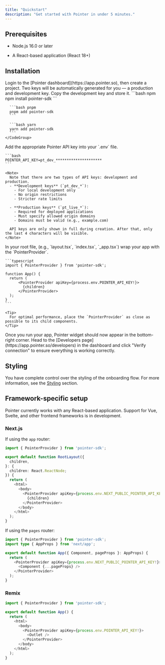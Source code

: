 ```yaml
---
title: "Quickstart"
description: "Get started with Pointer in under 5 minutes."
---
```


## Prerequisites

* Node.js 16.0 or later

* A React-based application (React 18+)

## Installation

<Steps>
  <Step title="Grab an API key from the Pointer dashboard.">
    Login to the [Pointer dashboard](https://app.pointer.so), then create a project. Two keys will be automatically generated for you — a production and development key. Copy the development key and store it.
  </Step>

  <Step title="Install the Pointer SDK using your preferred package manager.">
    <CodeGroup>
      ```bash npm
      npm install pointer-sdk
      ```

      ```bash pnpm
      pnpm add pointer-sdk
      ```

      ```bash yarn
      yarn add pointer-sdk
      ```
    </CodeGroup>
  </Step>

  <Step title="Configure your environment variables.">
    Add the appropriate Pointer API key into your `.env` file.

    ```bash
    POINTER_API_KEY=pt_dev_*********************
    ```

    <Note>
      Note that there are two types of API keys: development and production.
      - **Development keys** (`pt_dev_*`):
        - For local development only
        - No origin restrictions
        - Stricter rate limits
      
      - **Production keys** (`pt_live_*`):
        - Required for deployed applications
        - Must specify allowed origin domains
        - Domains must be valid (e.g., example.com)
      
      API keys are only shown in full during creation. After that, only the last 4 characters will be visible.
    </Note>
  </Step>

  <Step title="Wrap your app with the PointerProvider.">
    In your root file, (e.g., `layout.tsx`, `index.tsx`, `_app.tsx`) wrap your app with the `PointerProvider`.

    ```typescript
    import { PointerProvider } from 'pointer-sdk';

    function App() {
      return (
          <PointerProvider apiKey={process.env.POINTER_API_KEY!}>
            {children}
          </PointerProvider>
      );
    }
    ```

    <Tip>
      For optimal performance, place the `PointerProvider` as close as possible to its child components.
    </Tip>
  </Step>

  <Step title="Test the integration.">
    Once you run your app, Pointer widget should now appear in the bottom-right corner. Head to the [Developers page](https://app.pointer.so/developers) in the dashboard and click "Verify connection" to ensure everything is working correctly.
  </Step>
</Steps>

## Styling

You have complete control over the styling of the onboarding flow. For more information, see the [Styling](https://docs.pointer.so/features/styling) section.


## Framework-specific setup

<Note>
  Pointer currently works with any React-based application. Support for Vue, Svelte, and other frontend frameworks is in development.
</Note>

### Next.js

If using the `app` router:

```typescript app/layout.tsx
import { PointerProvider } from 'pointer-sdk';

export default function RootLayout({
  children,
}: {
  children: React.ReactNode;
}) {
  return (
    <html>
      <body>
        <PointerProvider apiKey={process.env.NEXT_PUBLIC_POINTER_API_KEY!}>
          {children}
        </PointerProvider>
      </body>
    </html>
  );
}
```

If using the `pages` router:

```typescript pages/_app.tsx
import { PointerProvider } from 'pointer-sdk';
import type { AppProps } from 'next/app';

export default function App({ Component, pageProps }: AppProps) {
  return (
    <PointerProvider apiKey={process.env.NEXT_PUBLIC_POINTER_API_KEY!}>
      <Component {...pageProps} />
    </PointerProvider>
  );
}
```

### Remix

```typescript app/root.tsx
import { PointerProvider } from 'pointer-sdk';

export default function App() {
  return (
    <html>
      <body>
        <PointerProvider apiKey={process.env.POINTER_API_KEY!}>
          <Outlet />
        </PointerProvider>
      </body>
    </html>
  );
}
```